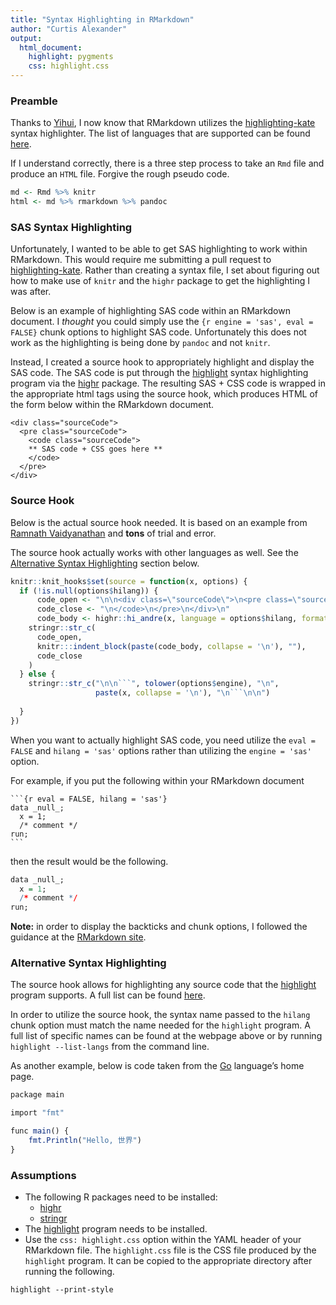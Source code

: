 ```yaml
---
title: "Syntax Highlighting in RMarkdown"
author: "Curtis Alexander"
output: 
  html_document:
    highlight: pygments
    css: highlight.css
---
```


### Preamble
Thanks to [Yihui](https://github.com/yihui/knitr/issues/1185), I now know that RMarkdown utilizes the [highlighting-kate](https://github.com/jgm/highlighting-kate) syntax highlighter.  The list of languages that are supported can be found [here](https://github.com/jgm/highlighting-kate/tree/master/xml).

If I understand correctly, there is a three step process to take an `Rmd` file and produce an `HTML` file.  Forgive the rough pseudo code.

```r
md <- Rmd %>% knitr
html <- md %>% rmarkdown %>% pandoc
```

### SAS Syntax Highlighting 
Unfortunately, I wanted to be able to get SAS highlighting to work within RMarkdown. This would require me submitting a pull request to [highlighting-kate](https://github.com/jgm/highlighting-kate).  Rather than creating a syntax file, I set about figuring out how to make use of `knitr` and the `highr` package to get the highlighting I was after.

Below is an example of highlighting SAS code within an RMarkdown document.  I _thought_ you could simply use the `{r engine = 'sas', eval = FALSE}` chunk options to highlight SAS code.  Unfortunately this does not work as the highlighting is being done by `pandoc` and not `knitr`.

Instead, I created a source hook to appropriately highlight and display the SAS code.  The SAS code is put through the [highlight](http://www.andre-simon.de/doku/highlight/en/highlight.php) syntax highlighting program via the [highr](https://cran.r-project.org/web/packages/highr/index.html) package.  The resulting SAS + CSS code is wrapped in the appropriate html tags using the source hook, which produces HTML of the form below within the RMarkdown document.

```
<div class="sourceCode">
  <pre class="sourceCode">
    <code class="sourceCode">
    ** SAS code + CSS goes here **
    </code>
  </pre> 
</div>
```

### Source Hook
Below is the actual source hook needed.  It is based on an example from [Ramnath Vaidyanathan](http://ramnathv.github.io/posts/verbatim-chunks-knitr/index.html) and **tons** of trial and error.

The source hook actually works with other languages as well.  See the [Alternative Syntax Highlighting](#alternative-syntax-highlighting) section below.

```r
knitr::knit_hooks$set(source = function(x, options) {
  if (!is.null(options$hilang)) {
      code_open <- "\n\n<div class=\"sourceCode\">\n<pre class=\"sourceCode\">\n<code class=\"sourceCode\">"
      code_close <- "\n</code>\n</pre>\n</div>\n"
      code_body <- highr::hi_andre(x, language = options$hilang, format = "html")
    stringr::str_c(
      code_open,
      knitr:::indent_block(paste(code_body, collapse = '\n'), ""),
      code_close
    )
  } else {
    stringr::str_c("\n\n```", tolower(options$engine), "\n",
                   paste(x, collapse = '\n'), "\n```\n\n")
      
  }
})
```

When you want to actually highlight SAS code, you need utilize the `eval = FALSE` and `hilang = 'sas'` options rather than utilizing the `engine = 'sas'` option.

For example, if you put the following within your RMarkdown document 

<div class="sourceCode"><pre class="sourceCode"><code class="sourceCode">```{r eval = FALSE, hilang = 'sas'}
data _null_;
  x = 1;
  /* comment */
run;
```</code></pre></div>

then the result would be the following.

```r
data _null_;
  x = 1;
  /* comment */
run;
```

**Note:** in order to display the backticks and chunk options, I followed the guidance at the [RMarkdown site](http://rmarkdown.rstudio.com/articles_verbatim.html).

### Alternative Syntax Highlighting
The source hook allows for highlighting any source code that the [highlight](http://www.andre-simon.de/doku/highlight/en/highlight.php) program supports.  A full list can be found [here](http://www.andre-simon.de/doku/highlight/en/langs.php).

In order to utilize the source hook, the syntax name passed to the `hilang` chunk option must match the name needed for the `highlight` program.  A full list of specific names can be found at the webpage above or by running `highlight --list-langs` from the command line.

As another example, below is code taken from the [Go](https://golang.org/) language's home page.


```r
package main

import "fmt"

func main() {
	fmt.Println("Hello, 世界")
}
```

### Assumptions
* The following R packages need to be installed:
    * [highr](https://cran.r-project.org/web/packages/highr/index.html)
    * [stringr](https://cran.r-project.org/web/packages/stringr/index.html)
* The [highlight](http://www.andre-simon.de/doku/highlight/en/highlight.php) program needs to be installed.
* Use the `css: highlight.css` option within the YAML header of your RMarkdown file.  The `highlight.css` file is the CSS file produced by the `highlight` program.  It can be copied to the appropriate directory after running the following.

```
highlight --print-style
```
